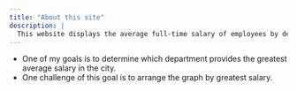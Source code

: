 ```yaml
---
title: "About this site"
description: |
  This website displays the average full-time salary of employees by department
---
```

* One of my goals is to determine which department provides the greatest average salary in the city. 
* One challenge of this goal is to arrange the graph by greatest salary.  

